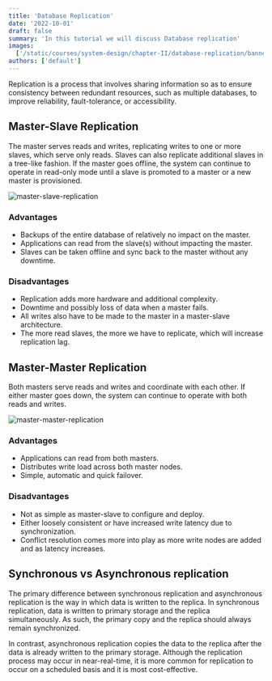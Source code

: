 ```yaml
---
title: 'Database Replication'
date: '2022-10-01'
draft: false
summary: 'In this tutorial we will discuss Database replication'
images:
  ['/static/courses/system-design/chapter-II/database-replication/banner.png']
authors: ['default']
---
```


Replication is a process that involves sharing information so as to ensure consistency between redundant resources, such as multiple databases, to improve reliability, fault-tolerance, or accessibility.

## Master-Slave Replication

The master serves reads and writes, replicating writes to one or more slaves, which serve only reads. Slaves can also replicate additional slaves in a tree-like fashion. If the master goes offline, the system can continue to operate in read-only mode until a slave is promoted to a master or a new master is provisioned.

![master-slave-replication](/static/courses/system-design/chapter-II/database-replication/master-slave-replication.png)

### Advantages

- Backups of the entire database of relatively no impact on the master.
- Applications can read from the slave(s) without impacting the master.
- Slaves can be taken offline and sync back to the master without any downtime.

### Disadvantages

- Replication adds more hardware and additional complexity.
- Downtime and possibly loss of data when a master fails.
- All writes also have to be made to the master in a master-slave architecture.
- The more read slaves, the more we have to replicate, which will increase replication lag.

## Master-Master Replication

Both masters serve reads and writes and coordinate with each other. If either master goes down, the system can continue to operate with both reads and writes.

![master-master-replication](/static/courses/system-design/chapter-II/database-replication/master-master-replication.png)

### Advantages

- Applications can read from both masters.
- Distributes write load across both master nodes.
- Simple, automatic and quick failover.

### Disadvantages

- Not as simple as master-slave to configure and deploy.
- Either loosely consistent or have increased write latency due to synchronization.
- Conflict resolution comes more into play as more write nodes are added and as latency increases.

## Synchronous vs Asynchronous replication

The primary difference between synchronous replication and asynchronous replication is the way in which data is written to the replica. In synchronous replication, data is written to primary storage and the replica simultaneously. As such, the primary copy and the replica should always remain synchronized.

In contrast, asynchronous replication copies the data to the replica after the data is already written to the primary storage. Although the replication process may occur in near-real-time, it is more common for replication to occur on a scheduled basis and it is most cost-effective.
